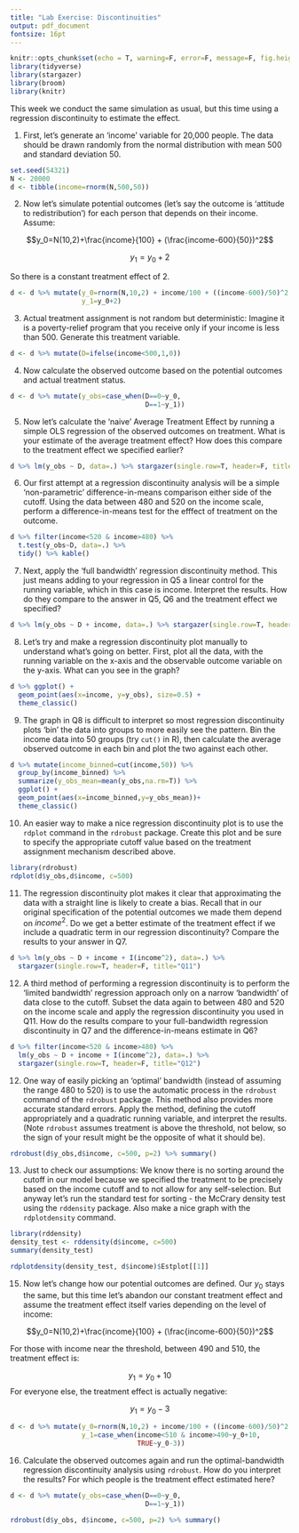 ```yaml
---
title: "Lab Exercise: Discontinuities"
output: pdf_document
fontsize: 16pt
---
```


```r
knitr::opts_chunk$set(echo = T, warning=F, error=F, message=F, fig.height=3, fig.width=3, include=T)
library(tidyverse)
library(stargazer)
library(broom)
library(knitr)
```

This week we conduct the same simulation as usual, but this time using a regression discontinuity to estimate the effect. 

1. First, let's generate an 'income' variable for 20,000 people. The data should be drawn randomly from the normal distribution with mean 500 and standard deviation 50.

```r
set.seed(54321)
N <- 20000
d <- tibble(income=rnorm(N,500,50))
```

2. Now let's simulate potential outcomes (let's say the outcome is 'attitude to redistribution') for each person that depends on their income. Assume:

$$y_0=N(10,2)+\frac{income}{100} + (\frac{income-600}{50})^2$$ 

$$y_1=y_0+2$$

So there is a constant treatment effect of 2.

```r
d <- d %>% mutate(y_0=rnorm(N,10,2) + income/100 + ((income-600)/50)^2,
                  y_1=y_0+2)
```

3. Actual treatment assignment is not random but deterministic: Imagine it is a poverty-relief program that you receive only if your income is less than 500. Generate this treatment variable.

```r
d <- d %>% mutate(D=ifelse(income<500,1,0))
```

4. Now calculate the observed outcome based on the potential outcomes and actual treatment status.

```r
d <- d %>% mutate(y_obs=case_when(D==0~y_0,
                                  D==1~y_1))
```

5. Now let's calculate the 'naive' Average Treatment Effect by running a simple OLS regression of the observed outcomes on treatment. What is your estimate of the average treatment effect? How does this compare to the treatment effect we specified earlier?

```r
d %>% lm(y_obs ~ D, data=.) %>% stargazer(single.row=T, header=F, title="Q5")
```

6. Our first attempt at a regression discontinuity analysis will be a simple 'non-parametric' difference-in-means comparison either side of the cutoff. Using the data between 480 and 520 on the income scale, perform a difference-in-means test for the efffect of treatment on the outcome. 

```r
d %>% filter(income<520 & income>480) %>%
  t.test(y_obs~D, data=.) %>%
  tidy() %>% kable()
```

7. Next, apply the 'full bandwidth' regression discontinuity method. This just means adding to your regression in Q5 a linear control for the running variable, which in this case is income. Interpret the results. How do they compare to the answer in Q5, Q6 and the treatment effect we specified?

```r
d %>% lm(y_obs ~ D + income, data=.) %>% stargazer(single.row=T, header=F, title="Q7")
```

8. Let's try and make a regression discontinuity plot manually to understand what's going on better. First, plot all the data, with the running variable on the x-axis and the observable outcome variable on the y-axis. What can you see in the graph?

```r
d %>% ggplot() + 
  geom_point(aes(x=income, y=y_obs), size=0.5) +
  theme_classic()
```

9. The graph in Q8 is difficult to interpret so most regression discontinuity plots 'bin' the data into groups to more easily see the pattern. Bin the income data into 50 groups (try `cut()` in R), then calculate the average observed outcome in each bin and plot the two against each other.

```r
d %>% mutate(income_binned=cut(income,50)) %>%
  group_by(income_binned) %>%
  summarize(y_obs_mean=mean(y_obs,na.rm=T)) %>%
  ggplot() +
  geom_point(aes(x=income_binned,y=y_obs_mean))+
  theme_classic()
```

10. An easier way to make a nice regression discontinuity plot is to use the `rdplot` command in the `rdrobust` package. Create this plot and be sure to specify the appropriate cutoff value based on the treatment assignment mechanism described above.

```r
library(rdrobust)
rdplot(d$y_obs,d$income, c=500)
```

11. The regression discontinuity plot makes it clear that approximating the data with a straight line is likely to create a bias. Recall that in our original specification of the potential outcomes we made them depend on $income^2$. Do we get a better estimate of the treatment effect if we include a quadratic term in our regression discontinuity? Compare the results to your answer in Q7.

```r
d %>% lm(y_obs ~ D + income + I(income^2), data=.) %>% 
  stargazer(single.row=T, header=F, title="Q11")
```

12. A third method of performing a regression discontinuity is to perform the 'limited bandwidth' regression approach only on a narrow 'bandwidth' of data close to the cutoff. Subset the data again to between 480 and 520 on the income scale and apply the regression discontinuity you used in Q11. How do the results compare to your full-bandwidth regression discontinuity in Q7 and the difference-in-means estimate in Q6?

```r
d %>% filter(income<520 & income>480) %>% 
  lm(y_obs ~ D + income + I(income^2), data=.) %>%
  stargazer(single.row=T, header=F, title="Q12")
```

12. One way of easily picking an 'optimal' bandwidth (instead of assuming the range 480 to 520) is to use the automatic process in the `rdrobust` command of the `rdrobust` package. This method also provides more accurate standard errors. Apply the method, defining the cutoff appropriately and a quadratic running variable, and interpret the results. (Note `rdrobust` assumes treatment is above the threshold, not below, so the sign of your result might be the opposite of what it should be).

```r
rdrobust(d$y_obs,d$income, c=500, p=2) %>% summary()
```

13. Just to check our assumptions: We know there is no sorting around the cutoff in our model because we specified the treatment to be precisely based on the income cutoff and to not allow for any self-selection. But anyway let's run the standard test for sorting - the McCrary density test using the `rddensity` package. Also make a nice graph with the `rdplotdensity` command.

```r
library(rddensity)
density_test <- rddensity(d$income, c=500)
summary(density_test)

rdplotdensity(density_test, d$income)$Estplot[[1]]
```

15. Now let's change how our potential outcomes are defined. Our $y_0$ stays the same, but this time let's abandon our constant treatment effect and assume the treatment effect itself varies depending on the level of income:

$$y_0=N(10,2)+\frac{income}{100} + (\frac{income-600}{50})^2$$ 

For those with income near the threshold, between 490 and 510, the treatment effect is:

$$y_1=y_0+10$$
For everyone else, the treatment effect is actually negative:

$$y_1=y_0-3$$
```r
d <- d %>% mutate(y_0=rnorm(N,10,2) + income/100 + ((income-600)/50)^2,
                  y_1=case_when(income<510 & income>490~y_0+10,
                                TRUE~y_0-3))
```

16. Calculate the observed outcomes again and run the optimal-bandwidth regression discontinuity analysis using `rdrobust`. How do you interpret the results? For which people is the treatment effect estimated here?

```r
d <- d %>% mutate(y_obs=case_when(D==0~y_0,
                                  D==1~y_1))

rdrobust(d$y_obs, d$income, c=500, p=2) %>% summary()
```
